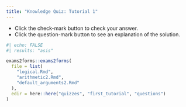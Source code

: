 ```yaml
---
title: "Knowledge Quiz: Tutorial 1"
---
```


::: {.column-margin}

:::: {.callout-note}
- Click the check-mark button to check your answer.
- Click the question-mark button to see an explanation of the solution.
::::

:::

```r
#| echo: FALSE
#| results: "asis"

exams2forms::exams2forms(
  file = list(
    "logical.Rmd",
    "arithmetic2.Rmd",
    "default_arguments2.Rmd"
  ),
  edir = here::here("quizzes", "first_tutorial", "questions")
)
```
